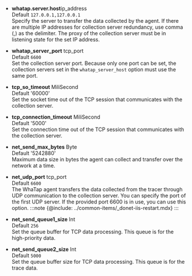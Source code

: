 -   **whatap.server.host**<span class='type'>ip_address</span><br/>
    Default `127.0.0.1,127.0.0.1`<br/>Specify the server to transfer the data collected by the agent. If there are multiple IP addresses for collection server redundancy, use comma (,) as the delimiter. The proxy of the collection server must be in listening state for the set IP address.

-   **whatap_server_port** <span class='type'>tcp_port</span><br/>
    Default `6600`<br/>Set the collection server port. Because only one port can be set, the collection servers set in the `whatap_server_host` option must use the same port.

-   **tcp_so_timeout** <span class='type'>MiliSecond</span><br/>
    Default '60000'<br/>Set the socket time out of the TCP session that communicates with the collection server.

-   **tcp_connection_timeout** <span class='type'>MiliSecond</span><br/>
    Default '5000'<br/>Set the connection time out of the TCP session that communicates with the collection server.

-   **net_send_max_bytes** <span class='type'>Byte</span><br/>
    Default '5242880'<br/>Maximum data size in bytes the agent can collect and transfer over the network at a time.

-   **net_udp_port** <span class='type'>tcp_port</span><br/>
        Default `6600`<br/>The WhaTap agent transfers the data collected from the tracer through UDP communication to the collection server. You can specify the port of the first UDP server. If the provided port 6600 is in use, you can use this option.
    :::note
    {@include: ../common-items/_donet-iis-restart.mdx}
    :::

-   **net_send_queue1_size** <span class='type'>Int</span><br/>
    Default `256`<br/>Set the queue buffer for TCP data processing. This queue is for the high-priority data.

-   **net_send_queue2_size** <span class='type'>Int</span><br/>
    Default `5000`<br/>Set the queue buffer size for TCP data processing. This queue is for the trace data.

